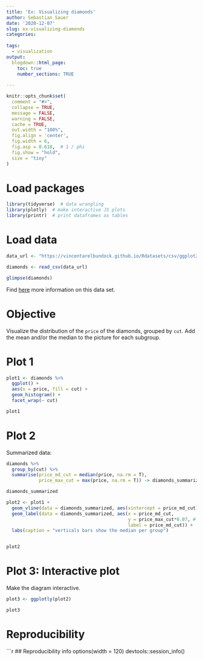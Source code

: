 ```yaml
---
title: 'Ex: Visualizing diamonds'
author: Sebastian Sauer
date: '2020-12-07'
slug: ex-visualizing-diamonds
categories:
  
tags:
  - visualization
output:
  blogdown::html_page:
    toc: true
    number_sections: TRUE
    
---
```




```r
knitr::opts_chunk$set(
  comment = "#>",
  collapse = TRUE,
  message = FALSE,
  warning = FALSE,
  cache = TRUE,
  out.width = "100%",
  fig.align = 'center',
  fig.width = 6,
  fig.asp = 0.618,  # 1 / phi
  fig.show = "hold",
  size = "tiny"
)
```



# Load packages

```r
library(tidyverse)  # data wrangling
library(plotly)  # make interactive JS plots
library(printr)  # print dataframes as tables
```



# Load data


```r
data_url <- "https://vincentarelbundock.github.io/Rdatasets/csv/ggplot2/diamonds.csv"
```

```r
diamonds <- read_csv(data_url)
```


```r
glimpse(diamonds)
```

Find [here](https://ggplot2.tidyverse.org/reference/diamonds.html) more information on this data set.

# Objective

Visualize the distribution of the `price` of the diamonds, grouped by `cut`. Add the mean and/or the median to the picture for each subgroup.





# Plot 1

```r
plot1 <- diamonds %>% 
  ggplot() + 
  aes(x = price, fill = cut) +
  geom_histogram() +
  facet_wrap(~ cut)

plot1
```

# Plot 2

Summarized data:

```r
diamonds %>% 
  group_by(cut) %>% 
  summarise(price_md_cut = median(price, na.rm = T),
            price_max_cut = max(price, na.rm = T)) -> diamonds_summarized

diamonds_summarized
```



```r
plot2 <- plot1 + 
  geom_vline(data = diamonds_summarized, aes(xintercept = price_md_cut)) +
  geom_label(data = diamonds_summarized, aes(x = price_md_cut,
                                             y = price_max_cut*0.07, # at 7% height
                                             label = price_md_cut)) +
  labs(caption = "verticals bars show the median per group")


plot2
```


# Plot 3: Interactive plot

Make the diagram interactive.


```r
plot3 <- ggplotly(plot2)

plot3
```




# Reproducibility

```r
## Reproducibility info
options(width = 120)
devtools::session_info()


